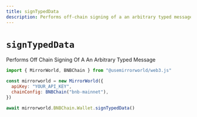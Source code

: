 ```yaml
---
title: signTypedData
description: Performs off-chain signing of a an arbitrary typed message
---
```


# `signTypedData`

Performs Off Chain Signing Of A An Arbitrary Typed Message

```js
import { MirrorWorld, BNBChain } from "@usemirrorworld/web3.js"

const mirrorworld = new MirrorWorld({
  apiKey: "YOUR_API_KEY",
  chainConfig: BNBChain("bnb-mainnet"),
})

await mirrorworld.BNBChain.Wallet.signTypedData()
```
